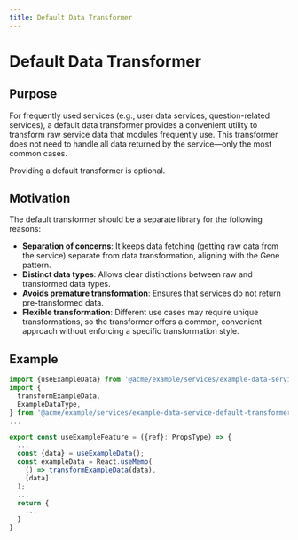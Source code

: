 ```yaml
---
title: Default Data Transformer
---
```


# Default Data Transformer

## Purpose

For frequently used services (e.g., user data services, question-related services), a default data transformer provides a convenient utility to transform raw service data that modules frequently use. This transformer does not need to handle all data returned by the service—only the most common cases.

Providing a default transformer is optional.

## Motivation

The default transformer should be a separate library for the following reasons:

- **Separation of concerns**: It keeps data fetching (getting raw data from the service) separate from data transformation, aligning with the Gene pattern.
- **Distinct data types**: Allows clear distinctions between raw and transformed data types.
- **Avoids premature transformation**: Ensures that services do not return pre-transformed data.
- **Flexible transformation**: Different use cases may require unique transformations, so the transformer offers a common, convenient approach without enforcing a specific transformation style.

## Example

```typescript showLineNumbers {2-5,11-14}
import {useExampleData} from '@acme/example/services/example-data-service';
import {
  transformExampleData,
  ExampleDataType,
} from '@acme/example/services/example-data-service-default-transformer';
...

export const useExampleFeature = ({ref}: PropsType) => {
  ...
  const {data} = useExampleData();
  const exampleData = React.useMemo(
    () => transformExampleData(data),
    [data]
  );
  ...
  return {
    ...
  }
}
```